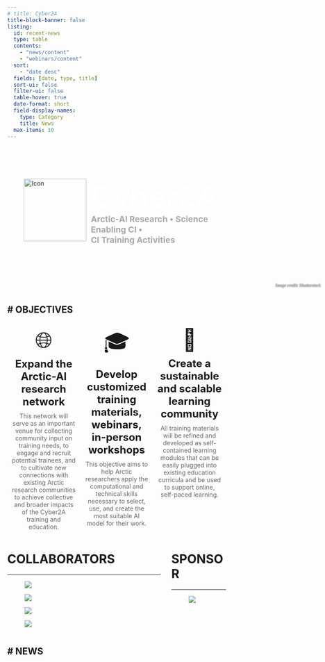 ```yaml
---
# title: Cyber2A
title-block-banner: false
listing:
  id: recent-news
  type: table
  contents:
    - "news/content"
    - "webinars/content"
  sort: 
    - "date desc"
  fields: [date, type, title]
  sort-ui: false
  filter-ui: false
  table-hover: true
  date-format: short
  field-display-names: 
    type: Category
    title: News
  max-items: 10
---
```


:::{.column-screen}
```{=html}

<style>
    .banner {
        background-image: url(assets/images/banner.jpg);
        background-repeat: no-repeat;
        background-size: cover;    
        background-position: center;
        height: 30vw;
        margin-top: -30px;
        display: flex;
        justify-content: flex-start;
        align-items: center;
        padding: 4vw;
    }
    .banner-content {
        display: flex;
        align-items: top;
    }
    .banner-icon {
        width: 15vw;  /* Adjust size as needed */
        height: 15vw; /* Adjust size as needed */
        margin-right: 10px; /* Space between icon and text */
    }
    .banner-text-container {
        display: flex;
        flex-direction: column;
    }
    .banner-title {
        font-size: 7vw; /* Adjust size as needed */
        font-weight: bold;
        color: white; /* Adjust color as needed */
    }
    .banner-subtitle {
        font-size: 2vw;
        font-weight: bold;
        color: #A9A9A9;
    }
    .banner-image-credit {
        position: absolute;
        margin-top: -2vw;
        right: 1vw;
        font: italic bold 1vw serif;
        color: #DCDCDC;
        text-shadow: #000 0 0 2px;
    }
</style>

<div class="banner">
    <div class="banner-content">
        <img src="assets/images/logo.png", alt="Icon", class="banner-icon">
        <div class="banner-text-container">
            <div class="banner-title">Cyber2A</div>
            <div class="banner-subtitle">Arctic-AI Research &bull; Science Enabling CI &bull; <br> CI Training Activities</div>
        </div>
    </div>
</div>
<div class="banner-image-credit">Image credit: Shutterstock</div>
```
:::

# OBJECTIVES
---

```{=html}
<style>
    .obj-container {
        display: flex;
        flex-wrap: wrap;
        justify-content: space-around;
        text-align: center;
    }
    .obj-card {
        padding: 10px;
        flex: 1 1 calc(33.333% - 20px);
        display: flex;
        flex-direction: column;
        align-items: center;
    }
    .obj-icon {
        font-size: 50px;
        transition: transform 0.3s;
    }
    .obj-card:hover .obj-icon {
        transform: scale(1.2);
    }
    .obj-title {
        font-size: 24px;
        margin: 10px 0;
        font-weight: bold;
    }
    .obj-description {
        font-size: 14px;
        color: #666;
    }
    @media (max-width: 768px) {
        .obj-card {
            flex: 1 1 100%;
        }
    }
</style>

<div class="obj-container">
    <div class="obj-card">
        <div class="obj-icon">🌐</div>
        <div class="obj-title">Expand the Arctic-AI research network</div>
        <div class="obj-description">This network will serve as an important venue for collecting community input on training needs, to engage and recruit potential trainees, and to cultivate new connections with existing Arctic research communities to achieve collective and broader impacts of the Cyber2A training and education.</div>
    </div>
    <div class="obj-card">
        <div class="obj-icon">🎓</div>
        <div class="obj-title">Develop customized training materials, webinars, in-person workshops</div>
        <div class="obj-description">This objective aims to help Arctic researchers apply the computational and technical skills necessary to select, use, and create the most suitable AI model for their work.</div>
    </div>
    <div class="obj-card">
        <div class="obj-icon">👥</div>
        <div class="obj-title">Create a sustainable and scalable learning community</div>
        <div class="obj-description">All training materials will be refined and developed as self-contained learning modules that can be easily plugged into existing education curricula and be used to support online, self-paced learning.</div>
    </div>
</div>

```

```{=html}
<style>
    .col-container {
        display: flex;
        justify-content: space-between;
        
    }
    .col-column {
        box-sizing: border-box; 
    }
    .column1 {
        width: 70%;
    }
    .column2 {
        width: 25%;
    }
    @media (max-width: 768px) {
        .col-container {
            flex-direction: column;
            align-items: center;
        }
        .col-column {
            width: 100%;
            text-align: left;
        }
    }
</style>

<div class="col-container">
    <div class="col-column column1">
        <h1>COLLABORATORS</h1>
        <hr>
        <div class="quarto-layout-panel" data-layout-ncol="4">
            <div class="quarto-layout-row quarto-layout-valign-center">
                <div class="quarto-layout-cell" style="flex-basis: 25%;justify-content: center;">
                    <div class="quarto-figure quarto-figure-center">
                        <figure class="figure">
                        <p><img src="assets/clients/ASU.png" class="img-fluid quarto-figure quarto-figure-center figure-img"></p>
                        </figure>
                    </div>
                </div>
                <div class="quarto-layout-cell" style="flex-basis: 25%;justify-content: center;">
                    <div class="quarto-figure quarto-figure-center">
                        <figure class="figure">
                        <p><img src="assets/clients/Woodwell.png" class="img-fluid quarto-figure quarto-figure-center figure-img"></p>
                        </figure>
                    </div>
                </div>
                <div class="quarto-layout-cell" style="flex-basis: 25%;justify-content: center;">
                    <div class="quarto-figure quarto-figure-center">
                        <figure class="figure">
                        <p><img src="assets/clients/ArcticDataCenter.png" class="img-fluid quarto-figure quarto-figure-center figure-img"></p>
                        </figure>
                    </div>
                </div>
                <div class="quarto-layout-cell" style="flex-basis: 25%;justify-content: center;">
                    <div class="quarto-figure quarto-figure-center">
                        <figure class="figure">
                        <p><img src="assets/clients/Ncsa_logo.gif" class="img-fluid quarto-figure quarto-figure-center figure-img"></p>
                        </figure>
                    </div>
                </div>
            </div>
        </div>
    </div>
    <div class="col-column column2">
        <h1>SPONSOR</h1>
        <hr>
        <div class="quarto-layout-panel" data-layout-ncol="1">
            <div class="quarto-layout-row quarto-layout-valign-center">
                <div class="quarto-layout-cell" style="flex-basis: 50%;justify-content: center;">
                    <div class="quarto-figure quarto-figure-center">
                        <figure class="figure">
                        <p><img src="assets/clients/NSF.png" class="img-fluid quarto-figure quarto-figure-center figure-img"></p>
                        </figure>
                    </div>
                </div>
            </div>
        </div>
    </div>
</div>

```




# NEWS
---

::: {#recent-news}
:::

